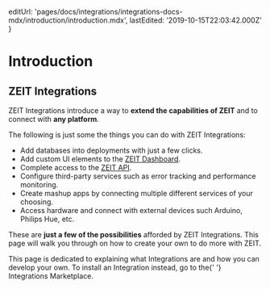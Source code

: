 
  editUrl:
    'pages/docs/integrations/integrations-docs-mdx/introduction/introduction.mdx',
  lastEdited: '2019-10-15T22:03:42.000Z'
}

# Introduction

## ZEIT Integrations

ZEIT Integrations introduce a way to **extend the capabilities of ZEIT** and to connect with **any platform**.

The following is just some the things you can do with ZEIT Integrations:

- Add databases into deployments with just a few clicks.
- Add custom UI elements to the [ZEIT Dashboard](/).
- Complete access to the [ZEIT API](/docs/api).
- Configure third-party services such as error tracking and performance monitoring.
- Create mashup apps by connecting multiple different services of your choosing.
- Access hardware and connect with external devices such Arduino, Philips Hue, etc.

These are **just a few of the possibilities** afforded by ZEIT Integrations. This page will walk you through on how to create your own to do more with ZEIT.

<Note>
  This page is dedicated to explaining what Integrations are and how you can
  develop your own. To install an Integration instead, go to the{' '}
  <Link href="/integrations">Integrations Marketplace</Link>.
</Note>

<WhyBuildOrUseIntegrations />
<WhatsAnIntegration />
